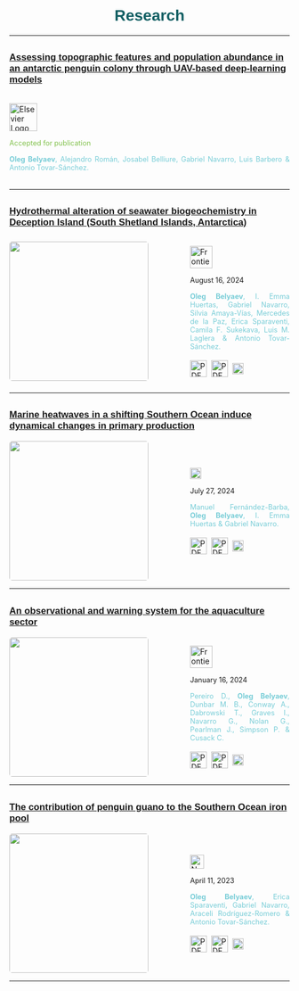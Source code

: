 <h1 style="color: #125F63; text-align: center;font-family: 'Jost', sans-serif;">Research</h1>

----

## <a href=none style="color:'white'; font-size: 0.8em; font-family: 'Jost', sans-serif; cursor: pointer; transition: color 0.3s, text-decoration: 0.3s;" onmouseover="this.style.color='white'; this.style.textDecoration='underline';" onmouseout="this.style.color='white'; this.style.textDecoration='none';">Assessing topographic features and population abundance in an antarctic penguin colony through UAV-based deep-learning models</a>

<div style="display: flex; align-items: center;">
  <div style="text-align: justify;">
  <p> 
  <img src="elsevier2.png" alt="Elsevier Logo" style="height: 50px;">
</p>

<span style="font-size: 0.9em; color: #81c14b">
   Accepted for publication
    </span>
    
  <span style="font-size: 0.9em; color: #78cdd7">
   <strong>Oleg Belyaev</strong>, Alejandro Román, Josabel Belliure, Gabriel Navarro, Luis Barbero & Antonio Tovar-Sánchez.
    </span>
    <br>
    <br>
  </div>
</div>

----

## <a href="paper_4.qmd" style="color:'white'; font-size: 0.8em; font-family: 'Jost', sans-serif; cursor: pointer; transition: color 0.3s, text-decoration: 0.3s;" onmouseover="this.style.color='white'; this.style.textDecoration='underline';" onmouseout="this.style.color='white'; this.style.textDecoration='none';">Hydrothermal alteration of seawater biogeochemistry in Deception Island (South Shetland Islands, Antarctica)</a>

<div style="display: flex; align-items: center;">
  <img src="fmars.jpg" style="height: 250px; width: auto; object-fit: contain; margin-right: 75px;border-radius: 5px;"/>
  <div style="text-align: justify;">
  <p> 
  <img src="fmar.png" alt="Frontiers in Marine Science Logo" style="height: 40px;">
</p>

<span style="font-size: 0.9em;">
   August 16, 2024
    </span>
    
  <span style="font-size: 0.9em; color: #78cdd7">
   <strong>Oleg Belyaev</strong>, I. Emma Huertas, Gabriel Navarro, Silvia Amaya-Vías, Mercedes de la Paz, Erica Sparaventi, Camila F. Sukekava, Luis M. Laglera & Antonio Tovar-Sánchez.
    </span>
    <br>
    <br>
    <a href="https://www.frontiersin.org/journals/marine-science/articles/10.3389/fmars.2024.1432122" target="_blank" style="text-decoration: none;">
      <img src="DOI_logo.png" alt="PDF Icon" style="height: 30px; width: auto; vertical-align: middle; margin-right: 4px;">
    </span>
      </a>
      <a href="https://www.frontiersin.org/journals/marine-science/articles/10.3389/fmars.2024.1432122/pdf" target="_blank" style="text-decoration: none;">
      <img src="pdf-svgrepo-com.svg" alt="PDF Icon" style="height: 30px; width: auto; vertical-align: middle; margin-right: 4px;">
      <a href="bibfiles/paper4.bib" download="paper4.bib" style="text-decoration: none;">
  <img src="bib_logo.svg" alt="BibTeX Icon" style="height: 20px; width: auto; vertical-align: middle; margin-right: 4px;">
  </a>
  
  <div data-badge-type="1" data-doi="https://doi.org/10.3389/fmars.2024.1432122" data-hide-no-mentions="true" class="altmetric-embed"></div>
<script type="text/javascript" src="https://d1bxh8uas1mnw7.cloudfront.net/assets/embed.js"></script>

  </div>
</div>

----

## <a href="paper_3.qmd"  style="color:'white'; font-size: 0.8em; font-family: 'Jost', sans-serif; cursor: pointer; transition: color 0.3s, text-decoration: 0.3s;" onmouseover="this.style.color='white'; this.style.textDecoration='underline';" onmouseout="this.style.color='white'; this.style.textDecoration='none';">Marine heatwaves in a shifting Southern Ocean induce dynamical changes in primary production</a>

<div style="display: flex; align-items: center;">
  <img src="natcommsearth.jpg" style="height: 250px; width: auto; object-fit: contain; margin-right: 75px; border-radius: 5px;"/>
  <div style="text-align: justify;">
  <p> 
  <img src="commsearth3.png" alt="CommsEarthEnv Logo" style="height: 20px;">
</p>

<span style="font-size: 0.9em;">
   July 27, 2024
    </span>
    
  <span style="font-size: 0.9em; color: #78cdd7">
   Manuel Fernández-Barba, <strong>Oleg Belyaev</strong>, I. Emma Huertas & Gabriel Navarro.
    </span>
    <br>
    <br>
    <a href="https://doi.org/10.1038/s43247-024-01553-x" target="_blank" style="text-decoration: none;">
      <img src="DOI_logo.png" alt="PDF Icon" style="height: 30px; width: auto; vertical-align: middle; margin-right: 4px;">
    </span>
      </a>
      <a href="https://www.nature.com/articles/s43247-024-01553-x.pdf" target="_blank" style="text-decoration: none;">
      <img src="pdf-svgrepo-com.svg" alt="PDF Icon" style="height: 30px; width: auto; vertical-align: middle; margin-right: 4px;">
      <a href="bibfiles/paper3.bib" download="paper3.bib" style="text-decoration: none;">
  <img src="bib_logo.svg" alt="BibTeX Icon" style="height: 20px; width: auto; vertical-align: middle; margin-right: 4px;">
  </a>

<div data-badge-type="1" data-doi="https://doi.org/10.1038/s43247-024-01553-x" data-hide-no-mentions="true" class="altmetric-embed"></div>


  </div>
</div>

----

## <a href="paper_2.qmd"  style="color:'white'; font-size: 0.8em; font-family: 'Jost', sans-serif; cursor: pointer; transition: color 0.3s, text-decoration: 0.3s;" onmouseover="this.style.color='white'; this.style.textDecoration='underline';" onmouseout="this.style.color='white'; this.style.textDecoration='none';">An observational and warning system for the aquaculture sector</a>

<div style="display: flex; align-items: center;">
  <img src="fmars_diego.jpg" style="height: 250px; width: auto; object-fit: contain; margin-right: 75px;border-radius: 5px;"/>
  <div style="text-align: justify;">
  <p> 
  <img src="fmar.png" alt="Frontiers in Marine Science Logo" style="height: 40px;">
</p>
  <span style="font-size: 0.9em;">
   January 16, 2024
    </span>
    
  <span style="font-size: 0.9em; color: #78cdd7">
   Pereiro D., <strong>Oleg Belyaev</strong>, Dunbar M. B., Conway A., Dabrowski T., Graves I., Navarro G., Nolan G., Pearlman J., Simpson P. & Cusack C.
    </span>
    <br>
    <br>
    <a href="https://www.frontiersin.org/journals/marine-science/articles/10.3389/fmars.2023.1288610/full" target="_blank" style="text-decoration: none;">
      <img src="DOI_logo.png" alt="PDF Icon" style="height: 30px; width: auto; vertical-align: middle; margin-right: 4px;">
    </span>
      <a href="https://www.frontiersin.org/journals/marine-science/articles/10.3389/fmars.2023.1288610/full/pdf" target="_blank" style="text-decoration: none;">
      <img src="pdf-svgrepo-com.svg" alt="PDF Icon" style="height: 30px; width: auto; vertical-align: middle; margin-right: 4px;">
      <a href="bibfiles/paper2.bib" download="paper2.bib" style="text-decoration: none;">
  <img src="bib_logo.svg" alt="BibTeX Icon" style="height: 20px; width: auto; vertical-align: middle; margin-right: 4px;">
  </a>
  
<div data-badge-type="1" data-doi="https://doi.org/10.3389/fmars.2023.1288610" data-hide-no-mentions="true" class="altmetric-embed"></div>


  </div>
</div>

----

## <a href="paper_1.qmd" style="color:'white'; font-size: 0.8em; font-family: 'Jost', sans-serif;cursor: pointer; transition: color 0.3s, text-decoration: 0.3s;" onmouseover="this.style.color='white'; this.style.textDecoration='underline';" onmouseout="this.style.color='white'; this.style.textDecoration='none';">The contribution of penguin guano to the Southern Ocean iron pool</a>

<div style="display: flex; align-items: center;">
  <img src="natcom.jpg" style="height: 250px; width: auto; object-fit: contain; margin-right: 75px;border-radius: 5px;"/>
  <div style="text-align: justify;">
  <p> 
  <img src="natcomlogo.png" alt="NatComLogo" style="height: 25px;">
</p>
  <span style="font-size: 0.9em;">
   April 11, 2023
    </span>
    
  <span style="font-size: 0.9em; color: #78cdd7">
   <strong>Oleg Belyaev</strong>, Erica Sparaventi, Gabriel Navarro, Araceli Rodríguez-Romero & Antonio Tovar-Sánchez.
    </span>
    <br>
    <br>
    <a href="https://www.nature.com/articles/s41467-023-37132-5" target="_blank" style="text-decoration: none;">
      <img src="DOI_logo.png" alt="PDF Icon" style="height: 30px; width: auto; vertical-align: middle; margin-right: 4px;">
    </span>
      <a href="https://www.nature.com/articles/s41467-023-37132-5.pdf" target="_blank" style="text-decoration: none;">
        <img src="pdf-svgrepo-com.svg" alt="PDF Icon" style="height: 30px; width: auto; vertical-align: middle; margin-right: 4px;">
        <a href="bibfiles/paper1.bib" download="paper1.bib" style="text-decoration: none;">
  <img src="bib_logo.svg" alt="BibTeX Icon" style="height: 20px; width: auto; vertical-align: middle; margin-right: 4px;">
    </span>
</a>

  <div data-badge-type="1" data-doi="https://doi.org/10.1038/s41467-023-37132-5" data-hide-no-mentions="true" class="altmetric-embed"></div>


  </div>
</div>

----
